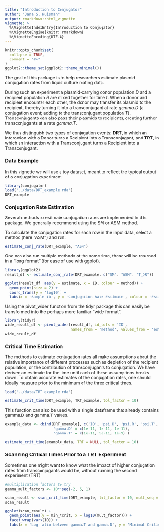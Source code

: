 ```yaml
---
title: "Introduction to Conjugator"
author: "Jana S. Huisman"
output: rmarkdown::html_vignette
vignette: >
  %\VignetteIndexEntry{Introduction to Conjugator}
  %\VignetteEngine{knitr::rmarkdown}
  %\VignetteEncoding{UTF-8}
---
```


```r
knitr::opts_chunk$set(
  collapse = TRUE,
  comment = "#>"
)
ggplot2::theme_set(ggplot2::theme_minimal())
```

The goal of this package is to help researchers estimate plasmid conjugation rates from liquid culture mating data.

During such an experiment a plasmid-carrying donor population *D* and a recipient population *R* are mixed together for time *t*. When a donor and recipient encounter each other, the donor may transfer its plasmid to the recipient, thereby turning it into a transconjugant at rate *gamma.D* (a conjugation event; adding to the transconjugant population *T*). Transconjugants can also pass their plasmids to recipients, creating further transconjugants at a rate *gamma.T*. 

We thus distinguish two types of conjugation events: **DRT**, in which an interaction with a Donor turns a Recipient into a Transconjugant, and **TRT**, in which an interaction with a Transconjugant turns a Recipient into a Transconjugant.

### Data Example
In this vignette we will use a toy dataset, meant to reflect the typical output of a conjugation experiment.

```r
library(conjugator)
load('../data/DRT_example.rda')
DRT_example
```

### Conjugation Rate Estimation
Several methods to estimate conjugation rates are implemented in this package. We generally recommend using the SM or ASM method.

To calculate the conjugation rates for each row in the input data, select a method (here "ASM") and run:
```r
estimate_conj_rate(DRT_example, "ASM")
```
One can also run multiple methods at the same time, these will be returned in a "long format" (for ease of use with ggplot).

```r
library(ggplot2)
result_df <- estimate_conj_rate(DRT_example, c("SM", "ASM", "T_DR"))

ggplot(result_df, aes(y = estimate, x = ID, colour = method)) +
  geom_point(size = 2) +
  coord_trans(y = 'log10') +
  labs(x = 'Sample ID', y = 'Conjugation Rate Estimate', colour = 'Estimation Method')
```
Using the pivot_wider function from the tidyr package this can easily be transformed into the perhaps more familiar "wide format".

```r
library(tidyr)
wide_result_df <- pivot_wider(result_df, id_cols = 'ID', 
                              names_from = 'method', values_from = 'estimate')
wide_result_df
```

### Critical Time Estimation
The methods to estimate conjugation rates all make assumptions about the relative importance of different processes such as depletion of the recipient population, or the contribution of transconjugants to conjugation. We have derived an estimate for the time until each of these assumptions breaks down. To obtain accurate estimates of the conjugation rates, one should ideally measure prior to the minimum of the three critical times.

```r
load('../data/TRT_example.rda')

estimate_crit_time(DRT_example, TRT_example, tol_factor = 10)
```
This function can also be used with a single dataframe that already contains gamma.D and gamma.T values.
```r
example_data <- cbind(DRT_example[, c('ID', 'psi.D', 'psi.R', 'psi.T', 'D.0', 'R.0')], 
                      'gamma.D' = c(1e-11, 1e-11, 1e-11), 
                      'gamma.T' = c(1e-11, 5e-11, 1e-9) )

estimate_crit_time(example_data, TRT = NULL, tol_factor = 10)
```

### Scanning Critical Times Prior to a TRT Experiment
Sometimes one might want to know what the impact of higher conjugation rates from transconjugants would be, without running the second experiment (TRT). 

```r
#multiplication factors to try
gamma_mult_factors <- 10**seq(-2, 5, 1)

scan_result <- scan_crit_time(DRT_example, tol_factor = 10, mult_seq = gamma_mult_factors)
scan_result

ggplot(scan_result) +
  geom_point(aes(y = min_tcrit, x = log10(mult_factor))) +
  facet_wrap(vars(ID)) +
  labs(x = 'Log ratio between gamma.T and gamma.D', y = 'Minimal Critical Time')
```


